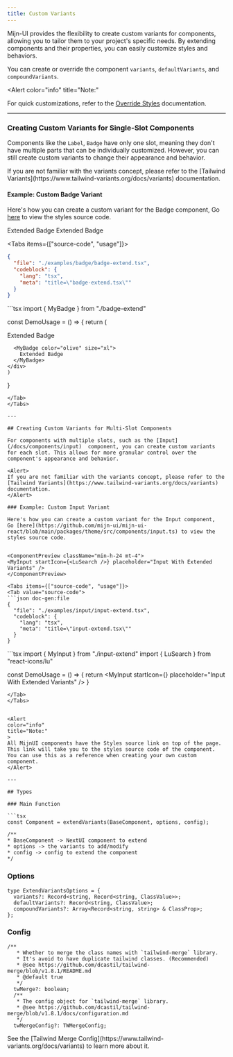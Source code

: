 ```yaml
---
title: Custom Variants
---
```



Mijn-UI provides the flexibility to create custom variants for components, allowing you to tailor them to your project's specific needs. By extending components and their properties, you can easily customize styles and behaviors.

You can create or override the component `variants`, `defaultVariants`, and `compoundVariants`.

<Alert
  color="info"
  title="Note:"
>
  For quick customizations, refer to the [Override Styles](/docs/customization/override-styles) documentation.
</Alert>

---

### Creating Custom Variants for Single-Slot Components

Components like the `Label`, `Badge` have only one slot, meaning they don't have multiple parts that can be individually customized. However, you can still create custom variants to change their appearance and behavior.

<Alert>
  If you are not familiar with the variants concept, please refer to the [Tailwind Variants](https://www.tailwind-variants.org/docs/variants) documentation.
</Alert>

#### Example: Custom Badge Variant

Here's how you can create a custom variant for the Badge component, Go [here](https://github.com/mijn-ui/mijn-ui-react/blob/main/packages/theme/src/components/badge.ts) to view the styles source code.

<ComponentPreview className="!min-h-28">
  <MyBadge color="olive" size="md" variant="ghost">
    Extended Badge
  </MyBadge>

  <MyBadge color="olive" size="md">
    Extended Badge
  </MyBadge>
</ComponentPreview>

<Tabs items={["source-code", "usage"]}>
  <Tab value="source-code">
  ```json doc-gen:file
  {
    "file": "./examples/badge/badge-extend.tsx",
    "codeblock": {
      "lang": "tsx",
      "meta": "title=\"badge-extend.tsx\""
    }
  }
  ```
  </Tab>

  <Tab value="usage">
  ```tsx
  import { MyBadge } from "./badge-extend"

  const DemoUsage = () => {
    return (
    <div>
      <MyBadge color="olive" size="xl" variant="ghost">
        Extended Badge
      </MyBadge>

      <MyBadge color="olive" size="xl">
        Extended Badge
      </MyBadge>
    </div>
    )
  }
  ```
  </Tab>
</Tabs>

---

## Creating Custom Variants for Multi-Slot Components

For components with multiple slots, such as the [Input](/docs/components/input)  component, you can create custom variants for each slot. This allows for more granular control over the component's appearance and behavior.

<Alert>
  If you are not familiar with the variants concept, please refer to the [Tailwind Variants](https://www.tailwind-variants.org/docs/variants) documentation.
</Alert>

### Example: Custom Input Variant

Here's how you can create a custom variant for the Input component, Go [here](https://github.com/mijn-ui/mijn-ui-react/blob/main/packages/theme/src/components/input.ts) to view the styles source code.


<ComponentPreview className="min-h-24 mt-4">
  <MyInput startIcon={<LuSearch />} placeholder="Input With Extended Variants" />
</ComponentPreview>

<Tabs items={["source-code", "usage"]}>
  <Tab value="source-code">
  ```json doc-gen:file
  {
    "file": "./examples/input/input-extend.tsx",
    "codeblock": {
      "lang": "tsx",
      "meta": "title=\"input-extend.tsx\""
    }
  }
  ```
  </Tab>

  <Tab value="usage">
  ```tsx
  import { MyInput } from "./input-extend"
  import { LuSearch } from "react-icons/lu"

  const DemoUsage = () => {
    return <MyInput startIcon={<LuSearch />} placeholder="Input With Extended Variants" />
  }
  ```
  </Tab>
</Tabs>


<Alert
  color="info"
  title="Note:"
>
  All MijnUI components have the Styles source link on top of the page. This link will take you to the styles source code of the component. You can use this as a reference when creating your own custom component.
</Alert>

---

## Types

### Main Function

```tsx 
const Component = extendVariants(BaseComponent, options, config);

/**
 * BaseComponent -> NextUI component to extend
 * options -> the variants to add/modify
 * config -> config to extend the component
 */
```

### Options

```tsx
type ExtendVariantsOptions = {
  variants?: Record<string, Record<string, ClassValue>>;
  defaultVariants?: Record<string, ClassValue>;
  compoundVariants?: Array<Record<string, string> & ClassProp>;
};
```

### Config

```tsx
/**
   * Whether to merge the class names with `tailwind-merge` library.
   * It's avoid to have duplicate tailwind classes. (Recommended)
   * @see https://github.com/dcastil/tailwind-merge/blob/v1.8.1/README.md
   * @default true
   */
  twMerge?: boolean;
  /**
   * The config object for `tailwind-merge` library.
   * @see https://github.com/dcastil/tailwind-merge/blob/v1.8.1/docs/configuration.md
   */
  twMergeConfig?: TWMergeConfig;
```

<Alert>
  See the [Tailwind Merge Config](https://www.tailwind-variants.org/docs/variants) to learn more about it.
</Alert>